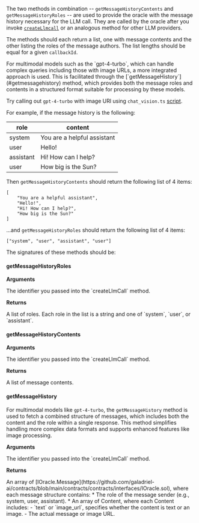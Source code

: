 The two methods in combination -- `getMessageHistoryContents` and `getMessageHistoryRoles` -- are used to provide the oracle with the message history necessary for the LLM call. They are called by the oracle after you invoke [`createLlmcall`](/reference/llms/basic#createllmcall) or an analogous method for other LLM providers.

The methods should each return a list, one with message contents and the other listing the roles of the message authors. The list lengths should be equal for a given `callbackId`.

<Tip>
For multimodal models such as the `gpt-4-turbo`, which can handle complex queries including those with image URLs, a more integrated approach is used. This is facilitated through the [`getMessageHistory`](#getmessagehistory)  method, which provides both the message roles and contents in a structured format suitable for processing by these models.

Try calling out `gpt-4-turbo` with image URl using `chat_vision.ts` [script](https://github.com/galadriel-ai/contracts/tree/main/examples).
</Tip>

For example, if the message history is the following:


role      |        content              |
----------|-----------------------------|
system    | You are a helpful assistant |
user      | Hello!                      |
assistant | Hi! How can I help?         |
user      | How big is the Sun?         |


Then `getMessageHistoryContents` should return the following list of 4 items:
```solidity
[
    "You are a helpful assistant",
    "Hello!",
    "Hi! How can I help?",
    "How big is the Sun?"
]
```

...and `getMessageHistoryRoles` should return the following list of 4 items:
```solidity
["system", "user", "assistant", "user"]
```

The signatures of these methods should be:

#### getMessageHistoryRoles

**Arguments**

<ParamField path="callbackId" type="uint">
  The identifier you passed into the `createLlmCall` method.
</ParamField>

**Returns**

<ResponseField name="return" type="string[]">
  A list of roles. Each role in the list is a string and one of `system`, `user`, or `assistant`.
</ResponseField>

#### getMessageHistoryContents

**Arguments**

<ParamField path="callbackId" type="uint">
  The identifier you passed into the `createLlmCall` method.
</ParamField>

**Returns**

<ResponseField name="return" type="string[]">
  A list of message contents.
</ResponseField>

#### getMessageHistory

For multimodal models like `gpt-4-turbo`, the `getMessageHistory` method is used to fetch a combined structure of messages, which includes both the content and the role within a single response. This method simplifies handling more complex data formats and supports enhanced features like image processing.

**Arguments**

<ParamField path="callbackId" type="uint">
  The identifier you passed into the `createLlmCall` method.
</ParamField>

**Returns**

<ResponseField name="return" type="IOracle.Message[]">
An array of [IOracle.Message](https://github.com/galadriel-ai/contracts/blob/main/contracts/contracts/interfaces/IOracle.sol), where each message structure contains:
* <ParamField path="role" type="string">The role of the message sender (e.g., system, user, assistant).</ParamField>
* <ParamField path="content" type="IOracle.Content[]">An array of Content, where each Content includes:</ParamField>
    - <ParamField path="contentType" type="string">`text` or `image_url`, specifies whether the content is text or an image.</ParamField>
    - <ParamField path="value" type="string">The actual message or image URL.</ParamField>
</ResponseField>